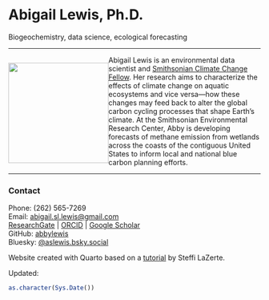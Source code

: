 

# Abigail Lewis, Ph.D.
Biogeochemistry, data science, ecological forecasting

-----

:::{layout-ncol=1 style="float:left"}
![](images/marsh_square.jpg){width=200}  
::: 

Abigail Lewis is an environmental data scientist and [Smithsonian Climate Change Fellow](https://serc.si.edu/staff/abigail-lewis). Her research aims to characterize the effects of climate change on aquatic ecosystems and vice versa—how these changes may feed back to alter the global carbon cycling processes that shape Earth’s climate. At the Smithsonian Environmental Research Center, Abby is developing forecasts of methane emission from wetlands across the coasts of the contiguous United States to inform local and national blue carbon planning efforts.

---

### Contact

Phone: (262) 565-7269  
Email: [abigail.sl.lewis@gmail.com](mailto:abigail.sl.lewis@gmail.com)  
[ResearchGate](https://www.researchgate.net/profile/Abigail-Lewis-9) | [ORCID](http://orcid.org/0000-0001-9933-4542) | [Google Scholar](https://scholar.google.com/citations?user=RZ_wNlMAAAAJ)  
GitHub: [abbylewis](https://github.com/abbylewis)  
Bluesky: [\@aslewis.bsky.social](https://bsky.app/profile/aslewis.bsky.social)  


Website created with Quarto based on a [tutorial](https://steffilazerte.ca/posts/github-website/) by Steffi LaZerte. 

Updated:
```r
as.character(Sys.Date())
```
 

